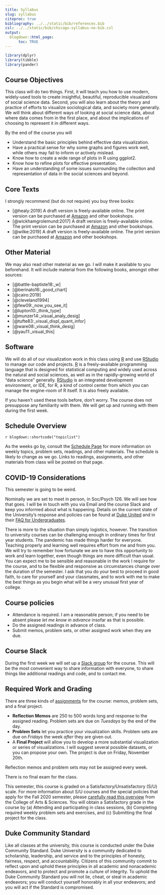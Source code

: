 ```yaml
---
title: Syllabus
slug: syllabus
citeproc: true
bibliography: ../../static/bib/references.bib
csl: ../../static/bib/chicago-syllabus-no-bib.csl
output:
  blogdown::html_page:
      toc: TRUE
---
```


```r
library(dplyr)
library(tibble)
library(pander)
```

[^courseinfo]: {-}
  `r blogdown::shortcode("courseinfo")`

## Course Objectives

This class will do two things. First, it will teach you how to use modern, widely-used tools to create insightful, beautiful, reproducible visualizations of social science data. Second, you will also learn about the theory and practice of efforts to visualize sociological data, and society more generally. We will think about different ways of looking at social science data, about where data comes from in the first place, and about the implications of choosing to represent it in different ways.

By the end of the course you will

- Understand the basic principles behind effective data visualization.
- Have a practical sense for why some graphs and figures work well,
  while others may fail to inform or actively mislead.
- Know how to create a wide range of plots in R using ggplot2.
- Know how to refine plots for effective presentation.
- Have an understanding of some issues surrounding the collection and
  representation of data in the social sciences and beyond.

## Core Texts

I strongly recommend (but do not require) you buy three books: 

- [@healy:2019] A draft version is freely-available online. The print version can be purchased at [Amazon](https://amzn.to/2vfAixM) and other bookshops.
- [@wickhamgrolemund:2017] A draft version is freely-available online. The print version can be purchased at [Amazon](https://www.amazon.com/R-Data-Science-Hadley-Wickham/dp/1491910399/) and other bookshops.
- [@wilke:2019] A draft version is freely-available online. The print version can be purchased at  [Amazon](https://www.amazon.com/Fundamentals-Data-Visualization-Informative-Compelling/dp/1492031089) and other bookshops.


## Other Material 

We may also read other material as we go. I will make it available to you beforehand. It will include material from the following books, amongst other sources:

- [@battle-baptiste18:_w]
- [@berinato16:_good_chart]
- [@cairo:2019]
- [@cleveland1994]
- [@few09:_now_you_see_it]
- [@lupton10:_think_type]
- [@munzer14:_visual_analy_desig]
- [@tufte83:_visual_displ_quant_infor]
- [@ware08:_visual_think_desig]
- [@yau11:_visual_this]


## Software

We will do all of our visualization work in this class using [R](https://cran.r-project.org/) and use  [RStudio](https://www.rstudio.com/) to manage our code and projects. [R](https://cran.r-project.org/) is a freely-available programming language that is designed for statistical computing and widely used across the natural and social sciences, as well as in the rapidly-growing world of "data science" generally. [RStudio](https://www.rstudio.com/) is an integrated development environment, or IDE, for R, a kind of control center from which you can manage the engine-room of R itself. It is also freely available. 

If you haven't used these tools before, don't worry. The course does not presuppose any familiarity with them. We will get up and running with them during the first week. 

## Schedule Overview

`r blogdown::shortcode("topiclist")`

As the weeks go by, consult the [Schedule Page](/schedule/) for more information on weekly topics, problem sets, readings, and other materials. The schedule is likely to change as we go. Links to readings, assignments, and other materials from class will be posted on that page. 
 
## COVID-19 Considerations

This semester is going to be weird. 

Nominally we are set to meet in person, in Soc/Psych 126. We will see how that goes. I will be in touch with you via Email and the course Slack and keep you informed about what is happening. Details on the current state of the University's response and policies can be found at [Duke United](https://returnto.duke.edu) and in their [FAQ for Undergraduates](https://keeplearning.duke.edu/undergraduate-students/).

There is more to the situation than simply logistics, however. The transition to university courses can be challenging enough in ordinary times for first year students. The pandemic has made things harder for everyone. Teaching properly and learning well requires effort from me and from you. We will try to remember how fortunate we are to have this opportunity to work and learn together, even though things are more difficult than usual. You can expect me to be sensible and reasonable in the work I require for the course, and to be flexible and responsive as circumstances change over the duration of the semester. I ask that you do your best to proceed in good faith, to care for yourself and your classmates, and to work with me to make the best things as you begin what will be a very unusual first year of college.

## Course policies

- Attendance is required. I am a reasonable person; if you need to be absent please _let me know in advance_ insofar as that is possible.
- Do the assigned readings in advance of class. 
- Submit memos, problem sets, or other assigned work when they are due. 

## Course Slack

During the first week we will set up a [Slack group](https://slack.com) for the course. This will be the most convenient way to share information with everyone, to share things like additional readings and code, and to contact me. 

## Required Work and Grading

There are three kinds of [assignments](assignments/) for the course: memos, problem sets, and a final project. 

- **Reflection Memos** are 250 to 500 words long and response to the assigned reading. Problem sets are due on _Tuesdays_ by the end of the day.  
- **Problem Sets** let you practice your visualization skills. Problem sets are due on _Fridays_ the week _after_ they are given out.
- A **Final Project** will allow you to develop a more substantial visualization or series of visualizations. I will suggest several possible datasets, or you can propose your own. The project is due on Friday, November 20th. 

Reflection memos and problem sets may not be assigned every week.

There is no final exam for the class.

This semester, this course is graded on a Satisfactory/Unsatisfactory (S/U) scale. For more information about S/U courses and the special policies that apply for the Fall 2020 semester, please [carefully read this overview](https://trinity.duke.edu/undergraduate/academic-policies/unsatisfactory-satisfactory-grading-option) from the College of Arts & Sciences. You will obtain a Satisfactory grade in the course by (a) Attending and participating in class sessions, (b) Completing required weekly problem sets and exercises, and (c) Submitting the final project for the class.

## Duke Community Standard

Like all classes at the university, this course is conducted under the Duke Community Standard. Duke University is a community dedicated to scholarship, leadership, and service and to the principles of honesty, fairness, respect, and accountability. Citizens of this community commit to reflect upon and uphold these principles in all academic and nonacademic endeavors, and to protect and promote a culture of integrity. To uphold the Duke Community Standard you will not lie, cheat, or steal in academic endeavors; you will conduct yourself honorably in all your endeavors; and you will act if the Standard is compromised.
